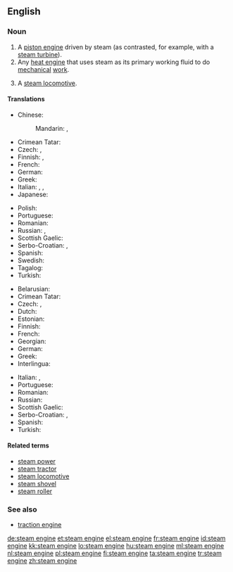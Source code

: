 ==English==

===Noun===
{{en-noun|head=[[steam]] [[engine]]}}

# A [[piston engine]] driven by steam (as contrasted, for example, with a [[steam turbine]]).
# Any [[heat engine]] that uses steam as its primary working fluid to do [[mechanical]] [[work]].
# {{context|British|lang=en}} A [[steam locomotive]].

====Translations====
{{trans-top|piston engine driven by steam}}
* Chinese:
*: Mandarin: {{t|cmn|蒸汽機|sc=Hani}}, {{t+|cmn|蒸汽机|tr=zhēngqìjī|sc=Hani}}
* Crimean Tatar: {{t|crh|buv köçürici}}
* Czech: {{t|cs|parní stroj|m}}, {{t|cs|parostroj|m}}
* Finnish: {{t+|fi|höyrykone}}, {{t|fi|mäntähöyrykone}}
* French: {{t+|fr|machine à vapeur|f}}
* German: {{t+|de|Dampfmaschine|f}}
* Greek: {{t+|el|ατμομηχανή|f}}
* Italian: {{t|it|motore a vapore|m}}, {{t+|it|motrice|f}}, {{t|it|locomotiva a vapore|f}}
* Japanese: {{t+|ja|蒸気機関|tr=じょうききかん, jōki kikan|sc=Jpan}}
{{trans-mid}}
* Polish: {{t+|pl|maszyna|f}} {{t+|pl|parowy|alt=parowa}}
* Portuguese: {{t|pt|[[máquina]] [[a]] [[vapor]]|f}}
* Romanian: {{t|ro|mașină cu abur|f}}
* Russian: {{t+|ru|парова́я маши́на|f}}, {{t+|ru|парово́й дви́гатель|m}}
* Scottish Gaelic: {{t|gd|einnsean-smùide|m}}
* Serbo-Croatian: {{t|sh|parni stroj|m}}, {{t|sh|parni stapni stroj|m}}
* Spanish: {{t+|es|máquina de vapor|f}}
* Swedish: {{t+|sv|ångmaskin|c}}
* Tagalog: {{t|tl|likhisog tubngaw}}
* Turkish: {{t+|tr|buhar makinesi}}
{{trans-bottom}}

{{trans-top|any steam-driven heat engine}}
* Belarusian: {{t|be|параво́з|m|sc=Cyrl}}
* Crimean Tatar: {{t|crh|buv köçürici}}
* Czech: {{t|cs|parní stroj|m}}, {{t|cs|parostroj|m}}
* Dutch: {{t+|nl|stoommachine|f}}
* Estonian: {{t|et|aurumasin}}
* Finnish: {{t+|fi|höyrykone}}
* French: {{t+|fr|machine à vapeur|f}}
* Georgian: {{t|ka|ორთქლის მანქანა}}
* German: {{t+|de|Dampfmaschine|f}}
* Greek: {{t+|el|ατμομηχανή|f}}
* Interlingua: {{t|ia|machina de vapor}}
{{trans-mid}}
* Italian: {{t+|it|motrice|f}}, {{t|it|locomotiva a vapore|f}}
* Portuguese: {{t|pt|[[máquina]] [[a]] [[vapor]]|f}}
* Romanian: {{t|ro|mașină cu abur}}
* Russian: {{t+|ru|парова́я маши́на|f}}
* Scottish Gaelic: {{t|gd|einnsean-smùide|m}}
* Serbo-Croatian: {{t|sh|parni stroj|m}}, {{t+|sh|parostroj|m}}
* Spanish: {{t+|es|máquina de vapor|f}}
* Turkish: {{t+|tr|buhar makinesi}}
{{trans-bottom}}

{{trans-see|steam locomotive}}

====Related terms====
* [[steam power]]
* [[steam tractor]]
* [[steam locomotive]]
* [[steam shovel]]
* [[steam roller]]

===See also===
* [[traction engine]]

[[de:steam engine]]
[[et:steam engine]]
[[el:steam engine]]
[[fr:steam engine]]
[[id:steam engine]]
[[kk:steam engine]]
[[lo:steam engine]]
[[hu:steam engine]]
[[ml:steam engine]]
[[nl:steam engine]]
[[pl:steam engine]]
[[fi:steam engine]]
[[ta:steam engine]]
[[tr:steam engine]]
[[zh:steam engine]]